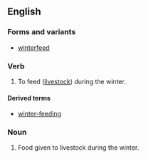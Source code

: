 ==English==
===Forms and variants===
*[[winterfeed]]

===Verb===
{{en-verb|winter-feeds|winter-feeding|winter-fed|winter-fed}}

#{{transitive}} To feed ([[livestock]]) during the winter.

====Derived terms====
*[[winter-feeding]]<!--noun-->

===Noun===
{{en-noun|-}}

#Food given to livestock during the winter.